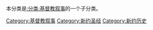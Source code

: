 {{Commonscat|New Testament stories}}

本分类是[[:分类:基督教叙事|:分类:基督教叙事]]的一个子分类。

[[Category:基督教叙事|Category:基督教叙事]]
[[Category:新约圣经|Category:新约圣经]]
[[Category:新约历史|Category:新约历史]]
